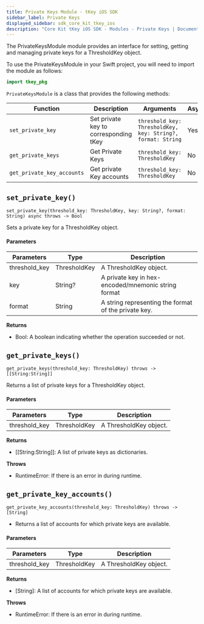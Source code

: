 ```yaml
---
title: Private Keys Module - tKey iOS SDK
sidebar_label: Private Keys
displayed_sidebar: sdk_core_kit_tkey_ios
description: "Core Kit tKey iOS SDK - Modules - Private Keys | Documentation - Web3Auth"
---
```


The PrivateKeysModule module provides an interface for setting, getting and managing private keys
for a ThresholdKey object.

To use the PrivateKeysModule in your Swift project, you will need to import the module as follows:

```swift
import tkey_pkg
```

`PrivateKeysModule` is a class that provides the following methods:

| Function                   | Description                           | Arguments                                                   | Async | return              |
| -------------------------- | ------------------------------------- | ----------------------------------------------------------- | ----- | ------------------- |
| `set_private_key`          | Set private key to corresponding tKey | `threshold_key: ThresholdKey, key: String?, format: String` | Yes   | `Bool`              |
| `get_private_keys`         | Get Private Keys                      | `threshold_key: ThresholdKey`                               | No    | `[[String:String]]` |
| `get_private_key_accounts` | Get private Key accounts              | `threshold_key: ThresholdKey`                               | No    | `[String]`          |

## `set_private_key()`

`set_private_key(threshold_key: ThresholdKey, key: String?, format: String) async throws -> Bool`

Sets a private key for a ThresholdKey object.

#### Parameters

| Parameters    | Type         | Description                                          |
| ------------- | ------------ | ---------------------------------------------------- |
| threshold_key | ThresholdKey | A ThresholdKey object.                               |
| key           | String?      | A private key in hex-encoded/mnemonic string format  |
| format        | String       | A string representing the format of the private key. |

**Returns**

- Bool: A boolean indicating whether the operation succeeded or not.

## `get_private_keys()`

`get_private_keys(threshold_key: ThresholdKey) throws -> [[String:String]]`

Returns a list of private keys for a ThresholdKey object.

#### Parameters

| Parameters    | Type         | Description            |
| ------------- | ------------ | ---------------------- |
| threshold_key | ThresholdKey | A ThresholdKey object. |

**Returns**

- [[String:String]]: A list of private keys as dictionaries.

**Throws**

- RuntimeError: If there is an error in during runtime.

## `get_private_key_accounts()`

`get_private_key_accounts(threshold_key: ThresholdKey) throws -> [String]`

- Returns a list of accounts for which private keys are available.

#### Parameters

| Parameters    | Type         | Description            |
| ------------- | ------------ | ---------------------- |
| threshold_key | ThresholdKey | A ThresholdKey object. |

**Returns**

- [String]: A list of accounts for which private keys are available.

**Throws**

- RuntimeError: If there is an error in during runtime.
